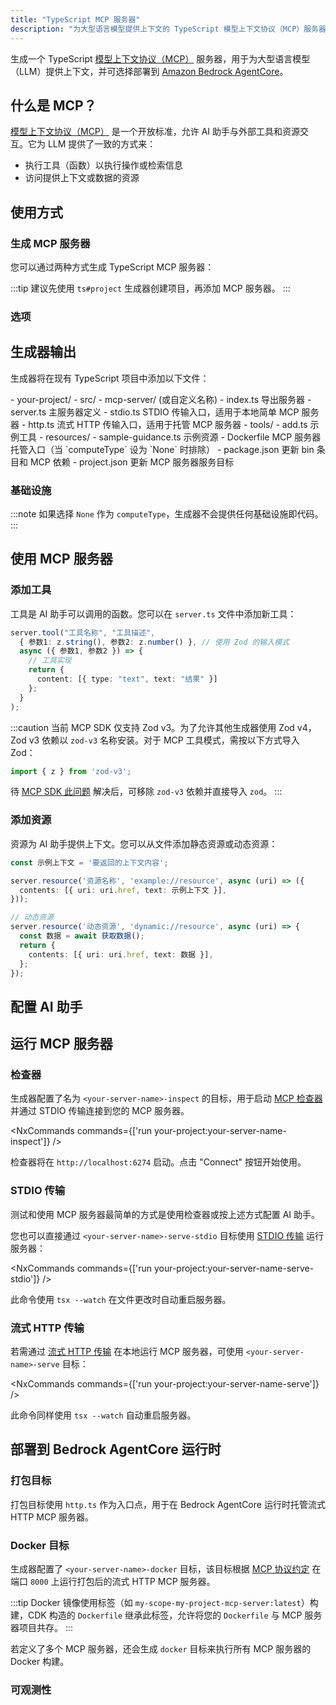 ```yaml
---
title: "TypeScript MCP 服务器"
description: "为大型语言模型提供上下文的 TypeScript 模型上下文协议（MCP）服务器"
---
```



生成一个 TypeScript [模型上下文协议（MCP）](https://modelcontextprotocol.io/) 服务器，用于为大型语言模型（LLM）提供上下文，并可选择部署到 [Amazon Bedrock AgentCore](https://docs.aws.amazon.com/bedrock-agentcore/latest/devguide/)。

## 什么是 MCP？

[模型上下文协议（MCP）](https://modelcontextprotocol.io/) 是一个开放标准，允许 AI 助手与外部工具和资源交互。它为 LLM 提供了一致的方式来：

- 执行工具（函数）以执行操作或检索信息
- 访问提供上下文或数据的资源

## 使用方式

### 生成 MCP 服务器

您可以通过两种方式生成 TypeScript MCP 服务器：

<RunGenerator generator="ts#mcp-server" />

:::tip
建议先使用 <Link path="/guides/typescript-project">`ts#project`</Link> 生成器创建项目，再添加 MCP 服务器。
:::

### 选项

<GeneratorParameters generator="ts#mcp-server" />

## 生成器输出

生成器将在现有 TypeScript 项目中添加以下文件：

<FileTree>
  - your-project/
    - src/
      - mcp-server/ (或自定义名称)
        - index.ts 导出服务器
        - server.ts 主服务器定义
        - stdio.ts STDIO 传输入口，适用于本地简单 MCP 服务器
        - http.ts 流式 HTTP 传输入口，适用于托管 MCP 服务器
        - tools/
          - add.ts 示例工具
        - resources/
          - sample-guidance.ts 示例资源
        - Dockerfile MCP 服务器托管入口（当 `computeType` 设为 `None` 时排除）
    - package.json 更新 bin 条目和 MCP 依赖
    - project.json 更新 MCP 服务器服务目标
</FileTree>

### 基础设施

:::note
如果选择 `None` 作为 `computeType`，生成器不会提供任何基础设施即代码。
:::

<Snippet name="shared-constructs" />

<Snippet name="mcp/shared-constructs" />

## 使用 MCP 服务器

### 添加工具

工具是 AI 助手可以调用的函数。您可以在 `server.ts` 文件中添加新工具：

```typescript
server.tool("工具名称", "工具描述",
  { 参数1: z.string(), 参数2: z.number() }, // 使用 Zod 的输入模式
  async ({ 参数1, 参数2 }) => {
    // 工具实现
    return {
      content: [{ type: "text", text: "结果" }]
    };
  }
);
```

:::caution
当前 MCP SDK 仅支持 Zod v3。为了允许其他生成器使用 Zod v4，Zod v3 依赖以 `zod-v3` 名称安装。对于 MCP 工具模式，需按以下方式导入 Zod：

```ts
import { z } from 'zod-v3';
```

待 [MCP SDK 此问题](https://github.com/modelcontextprotocol/typescript-sdk/issues/164) 解决后，可移除 `zod-v3` 依赖并直接导入 `zod`。
:::

### 添加资源

资源为 AI 助手提供上下文。您可以从文件添加静态资源或动态资源：

```typescript
const 示例上下文 = '要返回的上下文内容';

server.resource('资源名称', 'example://resource', async (uri) => ({
  contents: [{ uri: uri.href, text: 示例上下文 }],
}));

// 动态资源
server.resource('动态资源', 'dynamic://resource', async (uri) => {
  const 数据 = await 获取数据();
  return {
    contents: [{ uri: uri.href, text: 数据 }],
  };
});
```

## 配置 AI 助手

<Snippet name="mcp/configuration-ts" parentHeading="配置 AI 助手" />

## 运行 MCP 服务器

### 检查器

生成器配置了名为 `<your-server-name>-inspect` 的目标，用于启动 [MCP 检查器](https://github.com/modelcontextprotocol/inspector) 并通过 STDIO 传输连接到您的 MCP 服务器。

<NxCommands commands={['run your-project:your-server-name-inspect']} />

检查器将在 `http://localhost:6274` 启动。点击 "Connect" 按钮开始使用。

### STDIO 传输

测试和使用 MCP 服务器最简单的方式是使用检查器或按上述方式配置 AI 助手。

您也可以直接通过 `<your-server-name>-serve-stdio` 目标使用 [STDIO 传输](https://modelcontextprotocol.io/docs/concepts/transports#standard-input%2Foutput-stdio) 运行服务器：

<NxCommands commands={['run your-project:your-server-name-serve-stdio']} />

此命令使用 `tsx --watch` 在文件更改时自动重启服务器。

### 流式 HTTP 传输

若需通过 [流式 HTTP 传输](https://modelcontextprotocol.io/docs/concepts/transports#streamable-http) 在本地运行 MCP 服务器，可使用 `<your-server-name>-serve` 目标：

<NxCommands commands={['run your-project:your-server-name-serve']} />

此命令同样使用 `tsx --watch` 自动重启服务器。

## 部署到 Bedrock AgentCore 运行时

<Snippet name="mcp/bedrock-deployment" parentHeading="部署到 Bedrock AgentCore 运行时" />

### 打包目标

<Snippet name="ts-bundle" />

打包目标使用 `http.ts` 作为入口点，用于在 Bedrock AgentCore 运行时托管流式 HTTP MCP 服务器。

### Docker 目标

生成器配置了 `<your-server-name>-docker` 目标，该目标根据 [MCP 协议约定](https://docs.aws.amazon.com/bedrock-agentcore/latest/devguide/runtime-service-contract.html#mcp-protocol-contract) 在端口 `8000` 上运行打包后的流式 HTTP MCP 服务器。

:::tip
Docker 镜像使用标签（如 `my-scope-my-project-mcp-server:latest`）构建，CDK 构造的 `Dockerfile` 继承此标签，允许将您的 `Dockerfile` 与 MCP 服务器项目共存。
:::

若定义了多个 MCP 服务器，还会生成 `docker` 目标来执行所有 MCP 服务器的 Docker 构建。

### 可观测性

<Snippet name="mcp/observability" parentHeading="可观测性" />